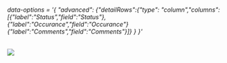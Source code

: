 


<Meta title="Grid/Row Level Configurations/Row Detailing on expanding" component={grid} />

 ###### data-options = '&#123;  "advanced": &#123;"detailRows":&#123;"type": "column","columns":[&#123;"label":"Status","field":"Status"&#125;,&#123;"label":"Occurance","field":"Occurance"&#125;&#123;"label":"Comments","field":"Comments"&#125;]&#125; &#125; &#125;'
<img src={imgUrl} className="grid-img"/>


